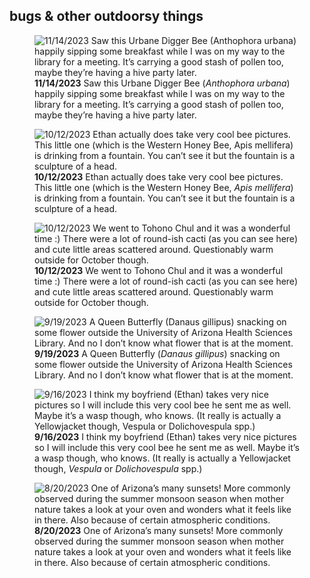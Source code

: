 ## bugs & other outdoorsy things

::: {layout-ncol="3" layout-nrow="2"}
![**11/14/2023** Saw this Urbane Digger Bee (*Anthophora urbana*) happily sipping some breakfast while I was on my way to the library for a meeting. It's carrying a good stash of pollen too, maybe they're having a hive party later.](images/IMG_9615.jpg)

![**10/12/2023** Ethan actually does take very cool bee pictures. This little one (which is the Western Honey Bee, *Apis mellifera*) is drinking from a fountain. You can't see it but the fountain is a sculpture of a head.](images/IMG_3168.jpg)

![**10/12/2023** We went to Tohono Chul and it was a wonderful time :) There were a lot of round-ish cacti (as you can see here) and cute little areas scattered around. Questionably warm outside for October though.](images/IMG_8649.jpg)

![**9/19/2023** A Queen Butterfly (*Danaus gillipus*) snacking on some flower outside the University of Arizona Health Sciences Library. And no I don't know what flower that is at the moment.](images/IMG_7969.jpg)

![**9/16/2023** I think my boyfriend (Ethan) takes very nice pictures so I will include this very cool bee he sent me as well. Maybe it's a wasp though, who knows. (It really is actually a Yellowjacket though, *Vespula* or *Dolichovespula* spp.)](images/IMG_0957.jpg)

![**8/20/2023** One of Arizona's many sunsets! More commonly observed during the summer monsoon season when mother nature takes a look at your oven and wonders what it feels like in there. Also because of certain atmospheric conditions.](images/IMG_7569.jpg)
:::
